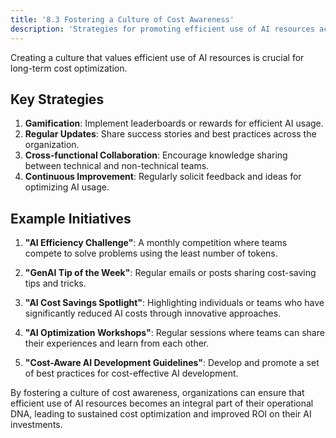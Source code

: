 ```yaml
---
title: '8.3 Fostering a Culture of Cost Awareness'
description: 'Strategies for promoting efficient use of AI resources across the organization'
---
```


Creating a culture that values efficient use of AI resources is crucial for long-term cost optimization.

## Key Strategies

1. **Gamification**: Implement leaderboards or rewards for efficient AI usage.
2. **Regular Updates**: Share success stories and best practices across the organization.
3. **Cross-functional Collaboration**: Encourage knowledge sharing between technical and non-technical teams.
4. **Continuous Improvement**: Regularly solicit feedback and ideas for optimizing AI usage.

## Example Initiatives

1. **"AI Efficiency Challenge"**: A monthly competition where teams compete to solve problems using the least number of tokens.

2. **"GenAI Tip of the Week"**: Regular emails or posts sharing cost-saving tips and tricks.

3. **"AI Cost Savings Spotlight"**: Highlighting individuals or teams who have significantly reduced AI costs through innovative approaches.

4. **"AI Optimization Workshops"**: Regular sessions where teams can share their experiences and learn from each other.

5. **"Cost-Aware AI Development Guidelines"**: Develop and promote a set of best practices for cost-effective AI development.

By fostering a culture of cost awareness, organizations can ensure that efficient use of AI resources becomes an integral part of their operational DNA, leading to sustained cost optimization and improved ROI on their AI investments.